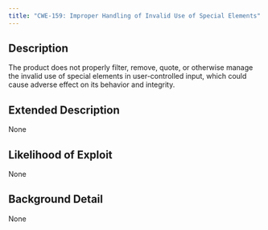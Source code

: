 ```yaml
---
title: "CWE-159: Improper Handling of Invalid Use of Special Elements"
---
```


## Description
The product does not properly filter, remove, quote, or otherwise manage the invalid use of special elements in user-controlled input, which could cause adverse effect on its behavior and integrity.

## Extended Description
None

## Likelihood of Exploit
None

## Background Detail
None
        